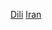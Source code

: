 {{Catnav|頁面分類|地理|国家|按國家分類|各國地理}}
{{Catnav|頁面分類|地理|国家|亚洲国家|伊朗}}
{{Catnav|頁面分類|各種主題的頁面分類|按國家分類|各國地理}}
{{Commons category|Geography of Iran}}
{{Commons category|Maps of Iran|伊朗地圖}}

[[Category:伊朗|Dili]]
[[Category:亚洲各国地理|Iran]]